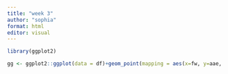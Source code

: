 ```yaml
---
title: "week 3"
author: "sophia"
format: html
editor: visual
---
```



```r
library(ggplot2)

gg <- ggplot2::ggplot(data = df)+geom_point(mapping = aes(x=fw, y=aae, fill=blue, slope=total, alpha=0.3)) + geom_hline(fill=red)

```


